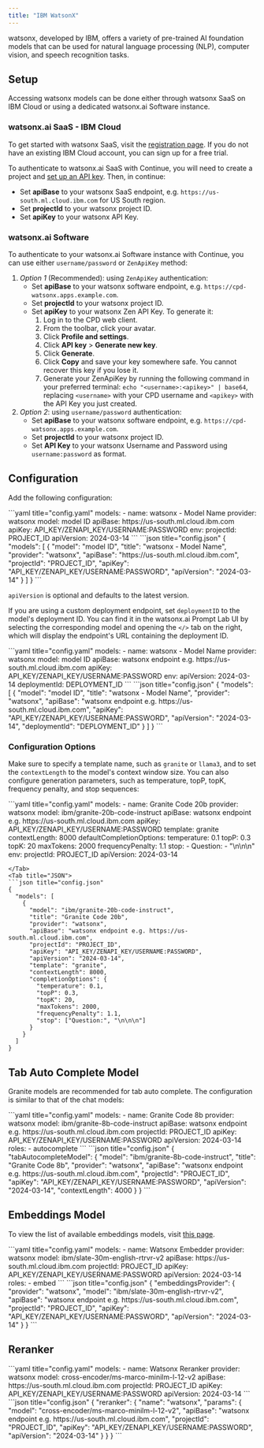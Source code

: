 ```yaml
---
title: "IBM WatsonX"
---
```


watsonx, developed by IBM, offers a variety of pre-trained AI foundation models that can be used for natural language processing (NLP), computer vision, and speech recognition tasks.

## Setup

Accessing watsonx models can be done either through watsonx SaaS on IBM Cloud or using a dedicated watsonx.ai Software instance.

### watsonx.ai SaaS - IBM Cloud

To get started with watsonx SaaS, visit the [registration page](https://dataplatform.cloud.ibm.com/registration/stepone?context=wx). If you do not have an existing IBM Cloud account, you can sign up for a free trial.

To authenticate to watsonx.ai SaaS with Continue, you will need to create a project and [set up an API key](https://www.ibm.com/docs/en/mas-cd/continuous-delivery?topic=cli-creating-your-cloud-api-key). Then, in continue:

- Set **apiBase** to your watsonx SaaS endpoint, e.g. `https://us-south.ml.cloud.ibm.com` for US South region.
- Set **projectId** to your watsonx project ID.
- Set **apiKey** to your watsonx API Key.

### watsonx.ai Software

To authenticate to your watsonx.ai Software instance with Continue, you can use either `username/password` or `ZenApiKey` method:

1. _Option 1_ (Recommended): using `ZenApiKey` authentication:
   - Set **apiBase** to your watsonx software endpoint, e.g. `https://cpd-watsonx.apps.example.com`.
   - Set **projectId** to your watsonx project ID.
   - Set **apiKey** to your watsonx Zen API Key. To generate it:
     1. Log in to the CPD web client.
     2. From the toolbar, click your avatar.
     3. Click **Profile and settings**.
     4. Click **API key** > **Generate new key**.
     5. Click **Generate**.
     6. Click **Copy** and save your key somewhere safe. You cannot recover this key if you lose it.
     7. Generate your ZenApiKey by running the following command in your preferred terminal: `echo "<username>:<apikey>" | base64`, replacing `<username>` with your CPD username and `<apikey>` with the API Key you just created.
2. _Option 2_: using `username/password` authentication:
   - Set **apiBase** to your watsonx software endpoint, e.g. `https://cpd-watsonx.apps.example.com`.
   - Set **projectId** to your watsonx project ID.
   - Set **API Key** to your watsonx Username and Password using `username:password` as format.

## Configuration

Add the following configuration:

<Tabs>
	<Tab title="YAML">
  ```yaml title="config.yaml"
  models:
    - name: watsonx - Model Name
      provider: watsonx
      model: model ID
      apiBase: https://us-south.ml.cloud.ibm.com
      apiKey: API_KEY/ZENAPI_KEY/USERNAME:PASSWORD
      env:
        projectId: PROJECT_ID
        apiVersion: 2024-03-14
  ```
	</Tab>
	<Tab title="JSON">
	```json title="config.json"
  {
		"models": [
		  {
		    "model": "model ID",
		    "title": "watsonx - Model Name",
		    "provider": "watsonx",
		    "apiBase": "https://us-south.ml.cloud.ibm.com",
		    "projectId": "PROJECT_ID",
		    "apiKey": "API_KEY/ZENAPI_KEY/USERNAME:PASSWORD",
		    "apiVersion": "2024-03-14"
		  }
		]
  }
	```
	</Tab>
</Tabs>

`apiVersion` is optional and defaults to the latest version.

If you are using a custom deployment endpoint, set `deploymentID` to the model's deployment ID. You can find it in the watsonx.ai Prompt Lab UI by selecting the corresponding model and opening the `</>` tab on the right, which will display the endpoint's URL containing the deployment ID.

<Tabs>
    <Tab title="YAML">
    ```yaml title="config.yaml"
    models:
      - name: watsonx - Model Name
        provider: watsonx
        model: model ID
        apiBase: watsonx endpoint e.g. https://us-south.ml.cloud.ibm.com
        apiKey: API_KEY/ZENAPI_KEY/USERNAME:PASSWORD
        env:
          apiVersion: 2024-03-14
          deploymentId: DEPLOYMENT_ID
    ```
    </Tab>
    <Tab title="JSON">
    ```json title="config.json"
    {
      "models": [
        {
          "model": "model ID",
          "title": "watsonx - Model Name",
          "provider": "watsonx",
          "apiBase": "watsonx endpoint e.g. https://us-south.ml.cloud.ibm.com",
          "apiKey": "API_KEY/ZENAPI_KEY/USERNAME:PASSWORD",
          "apiVersion": "2024-03-14",
          "deploymentId": "DEPLOYMENT_ID"
        }
      ]
    }
    ```
    </Tab>
</Tabs>

### Configuration Options

Make sure to specify a template name, such as `granite` or `llama3`, and to set the `contextLength` to the model's context window size.
You can also configure generation parameters, such as temperature, topP, topK, frequency penalty, and stop sequences:

<Tabs>
  <Tab title="YAML">
  ```yaml title="config.yaml"
  models:
    - name: Granite Code 20b
      provider: watsonx
      model: ibm/granite-20b-code-instruct
      apiBase: watsonx endpoint e.g. https://us-south.ml.cloud.ibm.com
      apiKey: API_KEY/ZENAPI_KEY/USERNAME:PASSWORD
      template: granite
      contextLength: 8000
      defaultCompletionOptions:
        temperature: 0.1
        topP: 0.3
        topK: 20
        maxTokens: 2000
        frequencyPenalty: 1.1
        stop:
          - Question:
          - "\n\n\n"
      env:
        projectId: PROJECT_ID
        apiVersion: 2024-03-14
        
  ```
  </Tab>
  <Tab title="JSON">
  ```json title="config.json"
  {
    "models": [
      {
        "model": "ibm/granite-20b-code-instruct",
        "title": "Granite Code 20b",
        "provider": "watsonx",
        "apiBase": "watsonx endpoint e.g. https://us-south.ml.cloud.ibm.com",
        "projectId": "PROJECT_ID",
        "apiKey": "API_KEY/ZENAPI_KEY/USERNAME:PASSWORD",
        "apiVersion": "2024-03-14",
        "template": "granite",
        "contextLength": 8000,
        "completionOptions": {
          "temperature": 0.1,
          "topP": 0.3,
          "topK": 20,
          "maxTokens": 2000,
          "frequencyPenalty": 1.1,
          "stop": ["Question:", "\n\n\n"]
        }
      }
    ]
  }
  ```
  </Tab>
</Tabs>

## Tab Auto Complete Model

Granite models are recommended for tab auto complete. The configuration is similar to that of the chat models:

<Tabs>
	<Tab title="YAML">
  ```yaml title="config.yaml"
  models:
    - name: Granite Code 8b
      provider: watsonx
      model: ibm/granite-8b-code-instruct
      apiBase: watsonx endpoint e.g. https://us-south.ml.cloud.ibm.com
      projectId: PROJECT_ID
      apiKey: API_KEY/ZENAPI_KEY/USERNAME:PASSWORD
      apiVersion: 2024-03-14
      roles:
        - autocomplete
  ```
	</Tab>
	<Tab title="JSON">
  ```json title="config.json"
  {
    "tabAutocompleteModel": {
      "model": "ibm/granite-8b-code-instruct",
      "title": "Granite Code 8b",
      "provider": "watsonx",
      "apiBase": "watsonx endpoint e.g. https://us-south.ml.cloud.ibm.com",
      "projectId": "PROJECT_ID",
      "apiKey": "API_KEY/ZENAPI_KEY/USERNAME:PASSWORD",
      "apiVersion": "2024-03-14",
      "contextLength": 4000
    }
  }
  ```
	</Tab>
</Tabs>

## Embeddings Model

To view the list of available embeddings models, visit [this page](https://dataplatform.cloud.ibm.com/docs/content/wsj/analyze-data/fm-models-embed.html?context=wx&pos=2#ibm-provided).

<Tabs>
	<Tab title="YAML">
  ```yaml title="config.yaml"
  models:
    - name: Watsonx Embedder
      provider: watsonx
      model: ibm/slate-30m-english-rtrvr-v2
      apiBase: https://us-south.ml.cloud.ibm.com
      projectId: PROJECT_ID
      apiKey: API_KEY/ZENAPI_KEY/USERNAME:PASSWORD
      apiVersion: 2024-03-14
      roles:
        - embed
  ```
	</Tab>
	<Tab title="JSON">
  ```json title="config.json"
  {
    "embeddingsProvider": {
      "provider": "watsonx",
      "model": "ibm/slate-30m-english-rtrvr-v2",
      "apiBase": "watsonx endpoint e.g. https://us-south.ml.cloud.ibm.com",
      "projectId": "PROJECT_ID",
      "apiKey": "API_KEY/ZENAPI_KEY/USERNAME:PASSWORD",
      "apiVersion": "2024-03-14"
    }
  }
  ```
	</Tab>
</Tabs>


## Reranker

<Tabs>
	<Tab title="YAML">
  ```yaml title="config.yaml"
  models:
    - name: Watsonx Reranker
      provider: watsonx
      model: cross-encoder/ms-marco-minilm-l-12-v2
      apiBase: https://us-south.ml.cloud.ibm.com
      projectId: PROJECT_ID
      apiKey: API_KEY/ZENAPI_KEY/USERNAME:PASSWORD
      apiVersion: 2024-03-14
  ```
	</Tab>
	<Tab title="JSON">
  ```json title="config.json"
  {
    "reranker": {
      "name": "watsonx",
      "params": {
        "model": "cross-encoder/ms-marco-minilm-l-12-v2",
        "apiBase": "watsonx endpoint e.g. https://us-south.ml.cloud.ibm.com",
        "projectId": "PROJECT_ID",
        "apiKey": "API_KEY/ZENAPI_KEY/USERNAME:PASSWORD",
        "apiVersion": "2024-03-14"
      }
    }
  }
  ```
	</Tab>
</Tabs>
